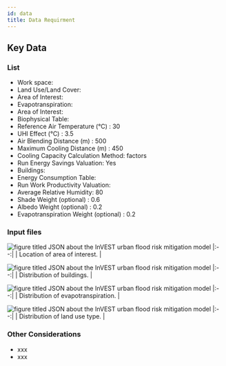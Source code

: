 ```yaml
---
id: data
title: Data Requirment
---
```


## Key Data

### List

- Work space:
- Land Use/Land Cover:
- Area of Interest:
- Evapotranspiration:
- Area of Interest:
- Biophysical Table:
- Reference Air Temperature (°C) : 30
- UHI Effect (°C) : 3.5
- Air Blending Distance (m) : 500
- Maximum Cooling Distance (m) : 450
- Cooling Capacity Calculation Method: factors
- Run Energy Savings Valuation: Yes
- Buildings:
- Energy Consumption Table:
- Run Work Productivity Valuation:
- Average Relative Humidity: 80
- Shade Weight (optional) : 0.6
- Albedo Weight (optional) : 0.2
- Evapotranspiration Weight (optional) : 0.2
### Input files
![figure titled `JSON about the InVEST urban flood risk mitigation model`](../../static/img/uc-input-area-of-interest.png) 
|:--:|
| Location of area of interest. |

![figure titled `JSON about the InVEST urban flood risk mitigation model`](../../static/img/uc-input-buildings.png)
|:--:|
| Distribution of buildings. |

![figure titled `JSON about the InVEST urban flood risk mitigation model`](../../static/img/uc-input-evapotranspiration.png)
|:--:|
| Distribution of evapotranspiration. |

![figure titled `JSON about the InVEST urban flood risk mitigation model`](../../static/img/uc-input-land-use.png)
|:--:|
| Distribution of land use type. |

### Other Considerations

- xxx
- xxx

